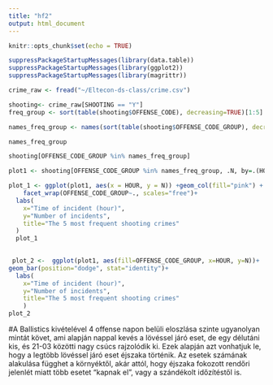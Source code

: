 ```yaml
---
title: "hf2"
output: html_document
---
```


```r
knitr::opts_chunk$set(echo = TRUE)
```

```r
suppressPackageStartupMessages(library(data.table))
suppressPackageStartupMessages(library(ggplot2))
suppressPackageStartupMessages(library(magrittr))
```


```r
crime_raw <- fread("~/Eltecon-ds-class/crime.csv")
```

```r

shooting<- crime_raw[SHOOTING == "Y"]
freq_group <- sort(table(shooting$OFFENSE_CODE), decreasing=TRUE)[1:5]

names_freq_group <- names(sort(table(shooting$OFFENSE_CODE_GROUP), decreasing=TRUE)[1:5])

names_freq_group
```

```r
shooting[OFFENSE_CODE_GROUP %in% names_freq_group]

```

```r
plot1 <- shooting[OFFENSE_CODE_GROUP %in% names_freq_group, .N, by=.(HOUR, OFFENSE_CODE_GROUP)]

plot_1 <- ggplot(plot1, aes(x = HOUR, y = N)) +geom_col(fill="pink") +
    facet_wrap(OFFENSE_CODE_GROUP~., scales="free")+
  labs(
    x="Time of incident (hour)",
    y="Number of incidents",
    title="The 5 most frequent shooting crimes"
  )
  plot_1
    
```

```r
 plot_2 <-  ggplot(plot1, aes(fill=OFFENSE_CODE_GROUP, x=HOUR, y=N))+ 
geom_bar(position="dodge", stat="identity")+
  labs(
    x="Time of incident (hour)", 
    y="Number of incidents",
    title="The 5 most frequent shooting crimes"
    )
plot_2

```
#A Ballistics kivételével 4 offense napon belüli eloszlása szinte ugyanolyan mintát követ, ami alapján nappal kevés a lövéssel járó eset, de egy délutáni kis, és 21-03 közötti nagy csúcs rajzolódik ki. Ezek alapján azt vonhatjuk le, hogy a legtöbb lövéssel járó eset éjszaka történik. Az esetek számának alakulása függhet a környéktől, akár attól, hogy éjszaka fokozott rendőri jelenlét miatt több esetet "kapnak el", vagy a szándékolt időzítéstől is.




